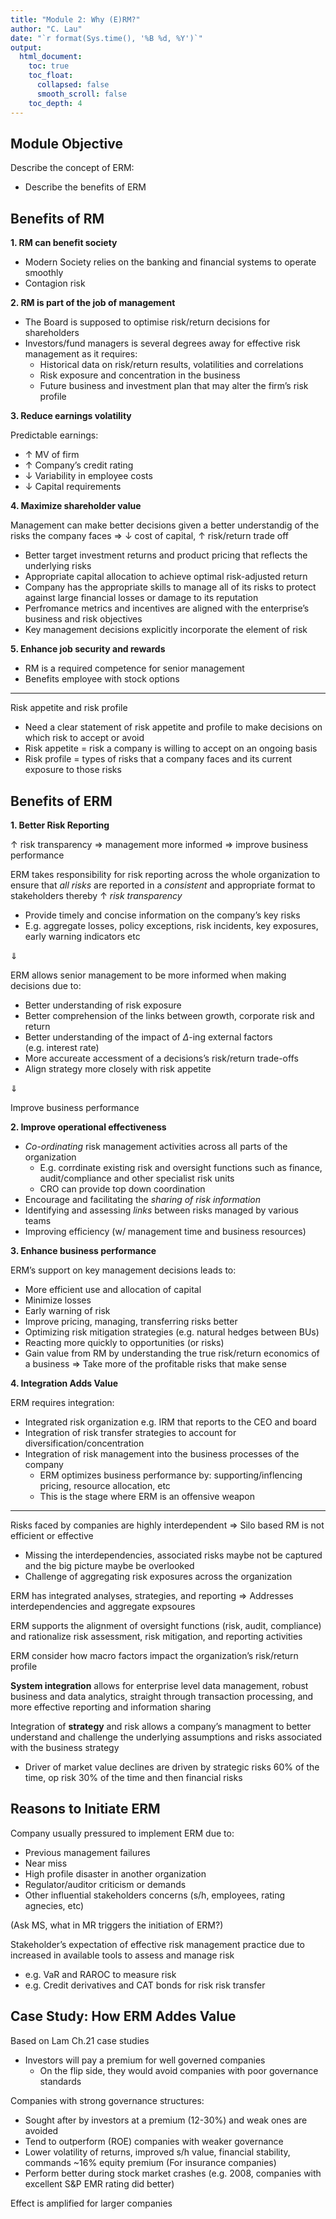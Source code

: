 ```yaml
---
title: "Module 2: Why (E)RM?"
author: "C. Lau"
date: "`r format(Sys.time(), '%B %d, %Y')`"
output: 
  html_document:
    toc: true
    toc_float:
      collapsed: false
      smooth_scroll: false
    toc_depth: 4
---
```


## Module Objective

Describe the concept of ERM:

* Describe the benefits of ERM

## Benefits of RM

**1. RM can benefit society**

* Modern Society relies on the banking and financial systems to operate smoothly
* Contagion risk

**2. RM is part of the job of management**

* The Board is supposed to optimise risk/return decisions for shareholders
* Investors/fund managers is several degrees away for effective risk management as it requires:
    * Historical data on risk/return results, volatilities and correlations
    * Risk exposure and concentration in the business
    * Future business and investment plan that may alter the firm's risk profile

**3. Reduce earnings volatility**

Predictable earnings:

* $\uparrow$ MV of firm
* $\uparrow$ Company's credit rating
* $\downarrow$ Variability in employee costs
* $\downarrow$ Capital requirements

**4. Maximize shareholder value**

Management can make better decisions given a better understandig of the risks the company faces $\Rightarrow$ $\downarrow$ cost of capital, $\uparrow$ risk/return trade off

* Better target investment returns and product pricing that reflects the underlying risks
* Appropriate capital allocation to achieve optimal risk-adjusted return
* Company has the appropriate skills to manage all of its risks to protect against large financial losses or damage to its reputation
* Perfromance metrics and incentives are aligned with the enterprise's business and risk objectives
* Key management decisions explicitly incorporate the element of risk

**5. Enhance job security and rewards**

* RM is a required competence for senior management
* Benefits employee with stock options

***

Risk appetite and risk profile

* Need a clear statement of risk appetite and profile to make decisions on which risk to accept or avoid
* Risk appetite = risk a company is willing to accept on an ongoing basis
* Risk profile = types of risks that a company faces and its current exposure to those risks

## Benefits of ERM

**1. Better Risk Reporting**

$\uparrow$ risk transparency $\Rightarrow$ management more informed $\Rightarrow$ improve business performance

ERM takes responsibility for risk reporting across the whole organization to ensure that *all risks* are reported in a *consistent* and appropriate format to stakeholders thereby $\uparrow$ *risk transparency*

* Provide timely and concise information on the company's key risks
* E.g. aggregate losses, policy exceptions, risk incidents, key exposures, early warning indicators etc

$\Downarrow$

ERM allows senior management to be more informed when making decisions due to:

* Better understanding of risk exposure
* Better comprehension of the links between growth, corporate risk and return
* Better understanding of the impact of $\Delta$-ing external factors (e.g. interest rate)
* More accureate accessment of a decisions's risk/return trade-offs
* Align strategy more closely with risk appetite

$\Downarrow$

Improve business performance

**2. Improve operational effectiveness**

* *Co-ordinating* risk management activities across all parts of the organization
    * E.g. corrdinate existing risk and oversight functions such as finance, audit/compliance and other specialist risk units
    * CRO can provide top down coordination
* Encourage and facilitating the *sharing of risk information*
* Identifying and assessing *links* between risks managed by various teams
* Improving efficiency (w/ management time and business resources)

**3. Enhance business performance**

ERM's support on key management decisions leads to:

* More efficient use and allocation of capital
* Minimize losses
* Early warning of risk
* Improve pricing, managing, transferring risks better
* Optimizing risk mitigation strategies (e.g. natural hedges between BUs)
* Reacting more quickly to opportunities (or risks)
* Gain value from RM by understanding the true risk/return economics of a business $\Rightarrow$ Take more of the profitable risks that make sense

**4. Integration Adds Value**

ERM requires integration:

* Integrated risk organization e.g. IRM that reports to the CEO and board
* Integration of risk transfer strategies to account for diversification/concentration
* Integration of risk management into the business processes of the company
    * ERM optimizes business performance by: supporting/inflencing pricing, resource allocation, etc
    * This is the stage where ERM is an offensive weapon

***

Risks faced by companies are highly interdependent $\Rightarrow$ Silo based RM is not efficient or effective

* Missing the interdependencies, associated risks maybe not be captured and the big picture maybe be overlooked
* Challenge of aggregating risk exposures across the organization

ERM has integrated analyses, strategies, and reporting $\Rightarrow$ Addresses interdependencies and aggregate expsoures

ERM supports the alignment of oversight functions (risk, audit, compliance) and rationalize risk assessment, risk mitigation, and reporting activities

ERM consider how macro factors impact the organization's risk/return profile

**System integration** allows for enterprise level data management, robust business and data analytics, straight through transaction processing, and more effective reporting and information sharing

Integration of **strategy** and risk allows a company's managment to better understand and challenge the underlying assumptions and risks associated with the business strategy

* Driver of market value declines are driven by strategic risks 60% of the time, op risk 30% of the time and then financial risks

## Reasons to Initiate ERM

Company usually pressured to implement ERM due to:

* Previous management failures
* Near miss
* High profile disaster in another organization
* Regulator/auditor criticism or demands
* Other influential stakeholders concerns (s/h, employees, rating agnecies, etc)

(Ask MS, what in MR triggers the initiation of ERM?)

Stakeholder's expectation of effective risk management practice due to increased in available tools to assess and manage risk

* e.g. VaR and RAROC to measure risk
* e.g. Credit derivatives and CAT bonds for risk risk transfer

## Case Study: How ERM Addes Value

Based on Lam Ch.21 case studies

* Investors will pay a premium for well governed companies
    * On the flip side, they would avoid companies with poor governance standards

Companies with strong governance structures:

* Sought after by investors at a premium (12-30%) and weak ones are avoided
* Tend to outperform (ROE) companies with weaker governance
* Lower volatility of returns, improved s/h value, financial stability, commands ~16% equity premium (For insurance companies)
* Perform better during stock market crashes (e.g. 2008, companies with excellent S&P EMR rating did better)

Effect is amplified for larger companies